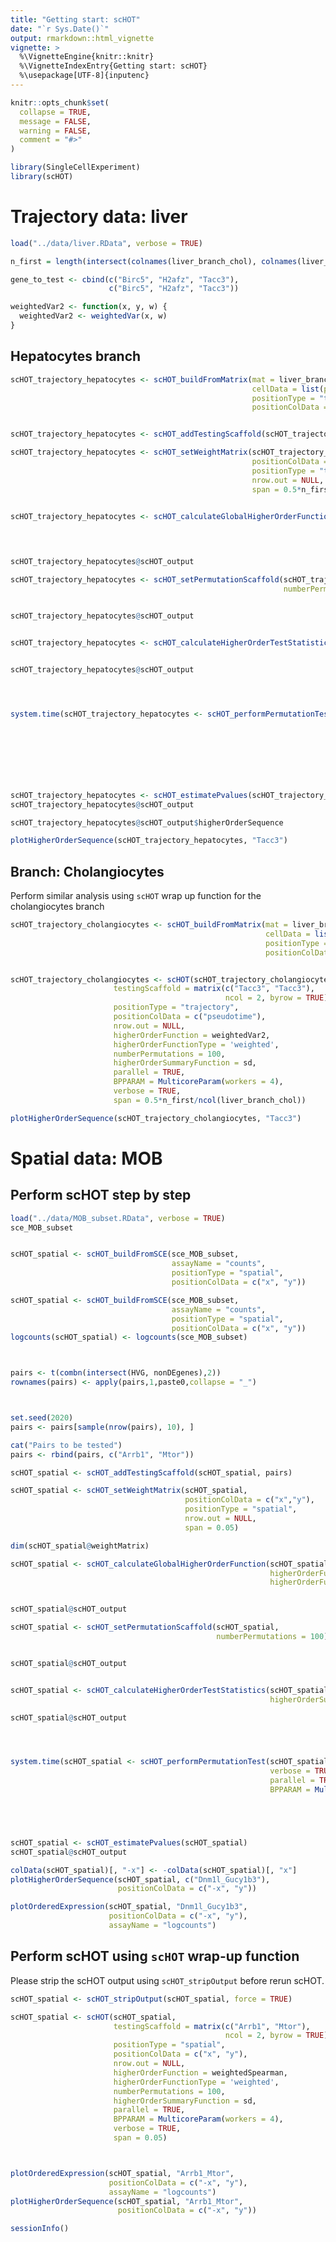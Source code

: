 ```yaml
---
title: "Getting start: scHOT"
date: "`r Sys.Date()`"
output: rmarkdown::html_vignette
vignette: >
  %\VignetteEngine{knitr::knitr}
  %\VignetteIndexEntry{Getting start: scHOT}
  %\usepackage[UTF-8]{inputenc}
---
```


```r
knitr::opts_chunk$set(
  collapse = TRUE,
  message = FALSE,
  warning = FALSE,
  comment = "#>"
)
```



```r
library(SingleCellExperiment)
library(scHOT)
```


# Trajectory data: liver

```r
load("../data/liver.RData", verbose = TRUE)
```


```r
n_first = length(intersect(colnames(liver_branch_chol), colnames(liver_branch_hep)))

gene_to_test <- cbind(c("Birc5", "H2afz", "Tacc3"),
                      c("Birc5", "H2afz", "Tacc3"))

weightedVar2 <- function(x, y, w) {
  weightedVar2 <- weightedVar(x, w)
}
```

## Hepatocytes branch

```r
scHOT_trajectory_hepatocytes <- scHOT_buildFromMatrix(mat = liver_branch_hep,
                                                      cellData = list(pseudotime = liver_pseudotime_hep),
                                                      positionType = "trajectory",
                                                      positionColData = "pseudotime")


scHOT_trajectory_hepatocytes <- scHOT_addTestingScaffold(scHOT_trajectory_hepatocytes, gene_to_test)

scHOT_trajectory_hepatocytes <- scHOT_setWeightMatrix(scHOT_trajectory_hepatocytes,
                                                      positionColData = c("pseudotime"),
                                                      positionType = "trajectory",
                                                      nrow.out = NULL,
                                                      span = 0.5*n_first/ncol(liver_branch_hep))


scHOT_trajectory_hepatocytes <- scHOT_calculateGlobalHigherOrderFunction(scHOT_trajectory_hepatocytes, 
                                                                         higherOrderFunction = weightedVar2,
                                                                         higherOrderFunctionType = "weighted")


scHOT_trajectory_hepatocytes@scHOT_output

scHOT_trajectory_hepatocytes <- scHOT_setPermutationScaffold(scHOT_trajectory_hepatocytes, 
                                                             numberPermutations = 100)


scHOT_trajectory_hepatocytes@scHOT_output


scHOT_trajectory_hepatocytes <- scHOT_calculateHigherOrderTestStatistics(scHOT_trajectory_hepatocytes,
                                                                         higherOrderSummaryFunction = sd)

scHOT_trajectory_hepatocytes@scHOT_output




system.time(scHOT_trajectory_hepatocytes <- scHOT_performPermutationTest(scHOT_trajectory_hepatocytes, 
                                                                         verbose = TRUE,
                                                                         parallel = TRUE,
                                                                         BPPARAM = MulticoreParam(workers = 4)))





scHOT_trajectory_hepatocytes <- scHOT_estimatePvalues(scHOT_trajectory_hepatocytes)
scHOT_trajectory_hepatocytes@scHOT_output

scHOT_trajectory_hepatocytes@scHOT_output$higherOrderSequence

plotHigherOrderSequence(scHOT_trajectory_hepatocytes, "Tacc3")
```



## Branch: Cholangiocytes

Perform similar analysis using `scHOT` wrap up function for the cholangiocytes branch

```r


scHOT_trajectory_cholangiocytes <- scHOT_buildFromMatrix(mat = liver_branch_chol,
                                                         cellData = list(pseudotime = liver_pseudotime_chol),
                                                         positionType = "trajectory",
                                                         positionColData = "pseudotime")


scHOT_trajectory_cholangiocytes <- scHOT(scHOT_trajectory_cholangiocytes,
                       testingScaffold = matrix(c("Tacc3", "Tacc3"), 
                                                ncol = 2, byrow = TRUE),
                       positionType = "trajectory",
                       positionColData = c("pseudotime"),
                       nrow.out = NULL,
                       higherOrderFunction = weightedVar2,
                       higherOrderFunctionType = 'weighted',
                       numberPermutations = 100,
                       higherOrderSummaryFunction = sd,
                       parallel = TRUE,
                       BPPARAM = MulticoreParam(workers = 4),
                       verbose = TRUE,
                       span = 0.5*n_first/ncol(liver_branch_chol))

plotHigherOrderSequence(scHOT_trajectory_cholangiocytes, "Tacc3")


```





# Spatial data: MOB

## Perform scHOT step by step

```r
load("../data/MOB_subset.RData", verbose = TRUE)
sce_MOB_subset


scHOT_spatial <- scHOT_buildFromSCE(sce_MOB_subset,
                                    assayName = "counts",
                                    positionType = "spatial",
                                    positionColData = c("x", "y"))
```




```r

scHOT_spatial <- scHOT_buildFromSCE(sce_MOB_subset,
                                    assayName = "counts",
                                    positionType = "spatial",
                                    positionColData = c("x", "y"))
logcounts(scHOT_spatial) <- logcounts(sce_MOB_subset)



pairs <- t(combn(intersect(HVG, nonDEgenes),2))
rownames(pairs) <- apply(pairs,1,paste0,collapse = "_")



set.seed(2020)
pairs <- pairs[sample(nrow(pairs), 10), ]

cat("Pairs to be tested")
pairs <- rbind(pairs, c("Arrb1", "Mtor"))

scHOT_spatial <- scHOT_addTestingScaffold(scHOT_spatial, pairs)

scHOT_spatial <- scHOT_setWeightMatrix(scHOT_spatial,
                                       positionColData = c("x","y"),
                                       positionType = "spatial",
                                       nrow.out = NULL,
                                       span = 0.05)

dim(scHOT_spatial@weightMatrix)

scHOT_spatial <- scHOT_calculateGlobalHigherOrderFunction(scHOT_spatial, 
                                                          higherOrderFunction = weightedSpearman,
                                                          higherOrderFunctionType = "weighted")


scHOT_spatial@scHOT_output

scHOT_spatial <- scHOT_setPermutationScaffold(scHOT_spatial, 
                                              numberPermutations = 100)


scHOT_spatial@scHOT_output


scHOT_spatial <- scHOT_calculateHigherOrderTestStatistics(scHOT_spatial,
                                                          higherOrderSummaryFunction = sd)

scHOT_spatial@scHOT_output




system.time(scHOT_spatial <- scHOT_performPermutationTest(scHOT_spatial, 
                                                          verbose = TRUE,
                                                          parallel = TRUE,
                                                          BPPARAM = MulticoreParam(workers = 4)))





scHOT_spatial <- scHOT_estimatePvalues(scHOT_spatial)
scHOT_spatial@scHOT_output

colData(scHOT_spatial)[, "-x"] <- -colData(scHOT_spatial)[, "x"]
plotHigherOrderSequence(scHOT_spatial, c("Dnm1l_Gucy1b3"),
                        positionColData = c("-x", "y"))

plotOrderedExpression(scHOT_spatial, "Dnm1l_Gucy1b3",
                      positionColData = c("-x", "y"),
                      assayName = "logcounts")


```

## Perform scHOT using `scHOT` wrap-up function

Please strip the scHOT output using `scHOT_stripOutput` before rerun scHOT. 
```r
scHOT_spatial <- scHOT_stripOutput(scHOT_spatial, force = TRUE)
```


```r
scHOT_spatial <- scHOT(scHOT_spatial,
                       testingScaffold = matrix(c("Arrb1", "Mtor"), 
                                                ncol = 2, byrow = TRUE),
                       positionType = "spatial",
                       positionColData = c("x", "y"),
                       nrow.out = NULL,
                       higherOrderFunction = weightedSpearman,
                       higherOrderFunctionType = 'weighted',
                       numberPermutations = 100,
                       higherOrderSummaryFunction = sd,
                       parallel = TRUE,
                       BPPARAM = MulticoreParam(workers = 4),
                       verbose = TRUE,
                       span = 0.05)



plotOrderedExpression(scHOT_spatial, "Arrb1_Mtor",
                      positionColData = c("-x", "y"),
                      assayName = "logcounts")
plotHigherOrderSequence(scHOT_spatial, "Arrb1_Mtor",
                        positionColData = c("-x", "y"))

```




```r
sessionInfo()
```
